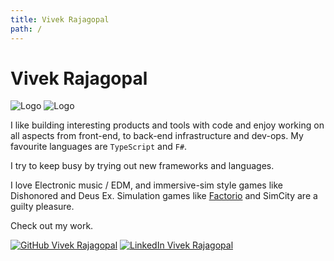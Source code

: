 ```yaml
---
title: Vivek Rajagopal
path: /
---
```





<Page class="landing">

<h1>Vivek Rajagopal</h1>

<img src={avatarDefault} class="avatar default" alt="Logo" />
<img src={avatarDarkmode} class="avatar darkmode" alt="Logo" />

I like building interesting products and tools with code and enjoy working on all aspects from front-end, to back-end infrastructure and dev-ops. My favourite languages are `TypeScript` and `F#`.

I try to keep busy by trying out new frameworks and languages.

I love Electronic music / EDM, and immersive-sim style games like Dishonored and Deus Ex. Simulation games like [Factorio](https://www.youtube.com/watch?v=5yLaYuuBWRM) and SimCity are a guilty pleasure.

Check out my <Link to="/work">work</Link>.

<span style="text-align:center;">
  <a href="https://github.com/VivekRajagopal"><img class="link" src={github} alt="GitHub Vivek Rajagopal" /></a>
  <a href="https://www.linkedin.com/in/vivek-rajagopal-0a60ab9b/"><img class="link" src={linkedin} alt="LinkedIn Vivek Rajagopal" /></a>
</span>
</Page>
